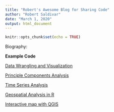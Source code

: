 ```yaml
---
title: "Robert's Awesome Blog for Sharing Code"
author: "Robert Saldivar"
date: "March 1, 2020"
output: html_document
---
```


```r
knitr::opts_chunk$set(echo = TRUE)
```

Biography:


**Example Code**


[Data Wrangling and Visualization](https://robertsaldivar.github.io/Saldivar_Website/Wrangling_Visualization)


[Principle Components Analysis](https://robertsaldivar.github.io/Saldivar_Website/)

[Time Series Analysis](https://robertsaldivar.github.io/Saldivar_Website/time_series)


[Geospatial Analysis in R](https://robertsaldivar.github.io/Saldivar_Website/Hawaii_Maps)



[Interactive map with QGIS](https://robertsaldivar.github.io/ESM267-web/qgis2web/#7/43.871/-73.293)






